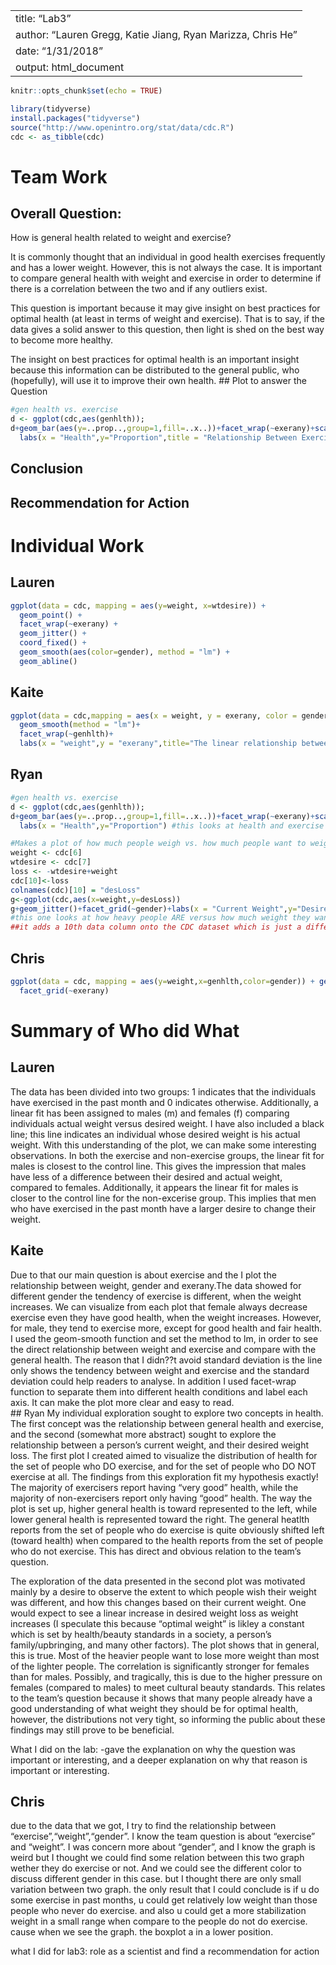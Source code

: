 
---
title: "Lab3"
author: "Lauren Gregg, Katie Jiang, Ryan Marizza, Chris He"
date: "1/31/2018"
output: html_document
---


```r
knitr::opts_chunk$set(echo = TRUE)

library(tidyverse)
install.packages("tidyverse")
source("http://www.openintro.org/stat/data/cdc.R")
cdc <- as_tibble(cdc)
```

# Team Work

## Overall Question:
How is general health related to weight and exercise?

It is commonly thought that an individual in good health exercises frequently and has a lower weight. However, this is not always the case. It is important to compare general health with weight and exercise in order to determine if there is a correlation between the two and if any outliers exist.

This question is important because it may give insight on best practices for optimal health (at least in terms of weight and exercise). That is to say, if the data gives a solid answer to this question, then light is shed on the best way to become more healthy. 

The insight on best practices for optimal health is an important insight because this information can be distributed to the general public, who (hopefully), will use it to improve their own health. 
## Plot to answer the Question
```r
#gen health vs. exercise
d <- ggplot(cdc,aes(genhlth));
d+geom_bar(aes(y=..prop..,group=1,fill=..x..))+facet_wrap(~exerany)+scale_fill_gradient(low="green",high="red")+
  labs(x = "Health",y="Proportion",title = "Relationship Between Exercise and General Health") #this looks at health and exercise

```


## Conclusion


## Recommendation for Action


# Individual Work

## Lauren
```r
ggplot(data = cdc, mapping = aes(y=weight, x=wtdesire)) +
  geom_point() +
  facet_wrap(~exerany) + 
  geom_jitter() + 
  coord_fixed() +
  geom_smooth(aes(color=gender), method = "lm") +
  geom_abline()
```

## Kaite
```r

ggplot(data = cdc,mapping = aes(x = weight, y = exerany, color = gender))+
  geom_smooth(method = "lm")+
  facet_wrap(~genhlth)+
  labs(x = "weight",y = "exerany",title="The linear relationship between weight, gender and exerany")

```


## Ryan
```r
#gen health vs. exercise
d <- ggplot(cdc,aes(genhlth));
d+geom_bar(aes(y=..prop..,group=1,fill=..x..))+facet_wrap(~exerany)+scale_fill_gradient(low="green",high="red")+
  labs(x = "Health",y="Proportion") #this looks at health and exercise
```

```r
#Makes a plot of how much people weigh vs. how much people want to weigh
weight <- cdc[6]
wtdesire <- cdc[7]
loss <- -wtdesire+weight
cdc[10]<-loss
colnames(cdc)[10] = "desLoss"
g<-ggplot(cdc,aes(x=weight,y=desLoss))
g+geom_jitter()+facet_grid(~gender)+labs(x = "Current Weight",y="Desired Weight Loss")
#this one looks at how heavy people ARE versus how much weight they want to lose.
##it adds a 10th data column onto the CDC dataset which is just a difference between the 6th and 7th columns (col6-col7)
```


## Chris
```r
ggplot(data = cdc, mapping = aes(y=weight,x=genhlth,color=gender)) + geom_boxplot() +
  facet_grid(~exerany)
```



# Summary of Who did What

## Lauren


The data has been divided into two groups: 1 indicates that the individuals have exercised in the past month and 0 indicates otherwise. Additionally, a linear fit has been assigned to males (m) and females (f) comparing individuals actual weight versus desired weight. I have also included a black line; this line indicates an individual whose desired weight is his actual weight.
With this understanding of the plot, we can make some interesting observations. In both the exercise and non-exercise groups, the linear fit for males is closest to the control line. This gives the impression that males have less of a difference between their desired and actual weight, compared to females. Additionally, it appears the linear fit for males is closer to the control line for the non-excerise group. This implies that men who have exercised in the past month have a larger desire to change their weight.


## Kaite
  Due to that our main question is about exercise and the I plot the relationship between weight, gender and exerany.The data showed for different gender the tendency of exercise is different, when the weight increases. We can visualize from each plot that female always decrease exercise even they have good health, when the weight increases. However, for male, they tend to exercise more, except for good health and fair health. I used the geom-smooth function and set the method to lm, in order to see the direct relationship between weight and exercise and compare with the general health. The reason that I didn??t avoid standard deviation is the line only shows the tendency between weight and exercise and the standard deviation could help readers to analyse. In addition I used facet-wrap function to separate them into different health conditions and label each axis. It can make the plot more clear and easy to read.  
## Ryan
My individual exploration sought to explore two concepts in health. The first concept was the relationship between general health and exercise, and the second (somewhat more abstract) sought to explore the relationship between a person's current weight, and their desired weight loss. The first plot I created aimed to visualize the distribution of health for the set of people who DO exercise, and for the set of people who DO NOT exercise at all. The findings from this exploration fit my hypothesis exactly! The majority of exercisers report having "very good" health, while the majority of non-exercisers report only having "good" health. The way the plot is set up, higher general health is toward represented to the left, while lower general health is represented toward the right. The general heatlth reports from the set of people who do exercise is quite obviously shifted left (toward health) when compared to the health reports from the set of people who do not exercise. This has direct and obvious relation to the team's question.

The exploration of the data presented in the second plot was motivated mainly by a desire to observe the extent to which people wish their weight was different, and how this changes based on their current weight. One would expect to see a linear increase in desired weight loss as weight increases (I speculate this because "optimal weight" is likley a constant which is set by health/beauty standards in a society, a person's family/upbringing, and many other factors). The plot shows that in general, this is true. Most of the heavier people want to lose more weight than most of the lighter people. The correlation is significantly stronger for females than for males. Possibly, and tragically, this is due to the higher pressure on females (compared to males) to meet cultural beauty standards. This relates to the team's question because it shows that many people already have a good understanding of what weight they should be for optimal health, however, the distributions not very tight, so informing the public about these findings may still prove to be beneficial.

What I did on the lab:
-gave the explanation on why the question was important or interesting, and a deeper explanation on why that reason is important or interesting.

## Chris

due to the data that we got, I try to find the relationship between "exercise","weight","gender". I know the team question is about "exercise" and "weight". I was concern more about "gender", and I know the graph is weird but I thought we could find some relation between this two graph wether they do exercise or not. And we could see the different color to discuss different gender in this case. but I thought there are only small variation between two graph.
the only result that I could conclude is if u do some exercise in past months, u could get relatively low weight 
than those people who never do exercise. and also u could get a more stabilization weight in a small range when compare to the people do not do exercise. cause when we see the graph. the boxplot a in a lower position.

what I did for lab3: role as a scientist and find a recommendation for action
 

